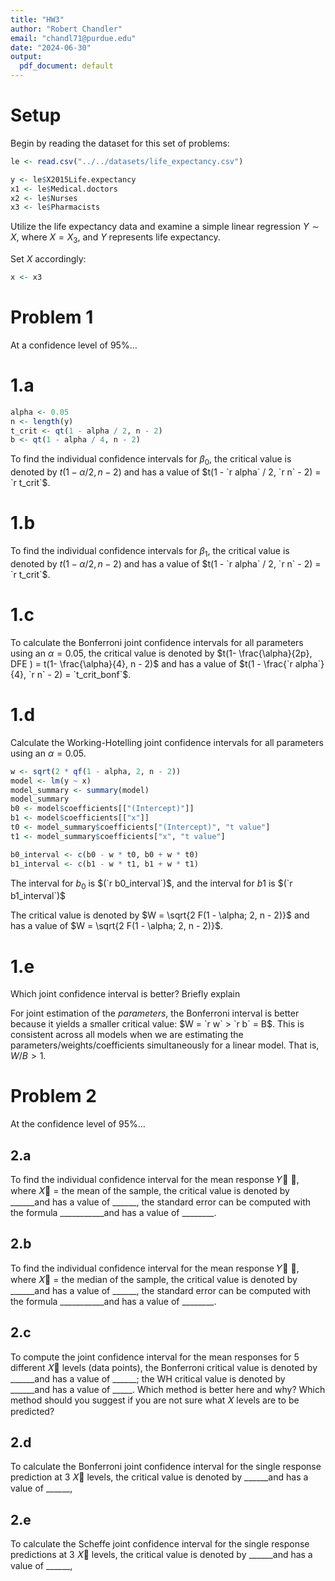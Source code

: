 ```yaml
---
title: "HW3"
author: "Robert Chandler"
email: "chandl71@purdue.edu"
date: "2024-06-30"
output:
  pdf_document: default
---
```


# Setup
Begin by reading the dataset for this set of problems:

```r
le <- read.csv("../../datasets/life_expectancy.csv")
```

```r
y <- le$X2015Life.expectancy
x1 <- le$Medical.doctors
x2 <- le$Nurses
x3 <- le$Pharmacists
```

Utilize the life expectancy data and examine a simple linear regression $Y \sim X$,
where $X = X_3$, and $Y$ represents life expectancy.

Set $X$ accordingly:

```r
x <- x3
```

# Problem 1

At a confidence level of 95%...

# 1.a

```r
alpha <- 0.05
n <- length(y)
t_crit <- qt(1 - alpha / 2, n - 2)
b <- qt(1 - alpha / 4, n - 2)
```

To find the individual confidence intervals for $\beta_0$, the critical value is denoted by
$t(1 - \alpha / 2, n-2)$ and has a value of $t(1 - `r alpha` / 2, `r n` - 2) =
`r t_crit`$.

# 1.b

To find the individual confidence intervals for $\beta_1$, the critical value is denoted by
$t(1 - \alpha / 2, n-2)$ and has a value of $t(1 - `r alpha` / 2, `r n` - 2) =
`r t_crit`$.

# 1.c

To calculate the Bonferroni joint confidence intervals for all parameters using
an $\alpha = 0.05$, the critical value is denoted by $t(1- \frac{\alpha}{2p},
DFE ) = t(1- \frac{\alpha}{4}, n - 2)$ and has a value of $t(1 - \frac{`r
alpha`}{4}, `r n` - 2) = `t_crit_bonf`$.

# 1.d

Calculate the Working-Hotelling joint confidence intervals for all parameters
using an $\alpha = 0.05$. 

```r
w <- sqrt(2 * qf(1 - alpha, 2, n - 2))
model <- lm(y ~ x)
model_summary <- summary(model)
model_summary
b0 <- model$coefficients[["(Intercept)"]]
b1 <- model$coefficients[["x"]]
t0 <- model_summary$coefficients["(Intercept)", "t value"]
t1 <- model_summary$coefficients["x", "t value"]

b0_interval <- c(b0 - w * t0, b0 + w * t0)
b1_interval <- c(b1 - w * t1, b1 + w * t1)
```

The interval for $b_0$ is $(`r b0_interval`)$, and the interval for $b1$ is $(`r 
b1_interval`)$

The critical value is denoted by $W = \sqrt{2 F(1 - \alpha; 2, n - 2)}$ and has
a value of $W = \sqrt{2 F(1 - \alpha; 2, n - 2)}$.

# 1.e

Which joint confidence interval is better? Briefly explain

For joint estimation of the *parameters*, the Bonferroni interval is better
because it yields a smaller critical value: $W = `r w` > `r b` = B$. This is
consistent across all models when we are estimating the
parameters/weights/coefficients simultaneously for a linear model. That is, $W/B
> 1$.

# Problem 2

At the confidence level of 95%...

## 2.a

To find the individual confidence interval for the mean response 𝑌௛
෢, where 𝑋௛ =
the mean of the sample, the critical value is denoted by ______and has a value of ______, the standard
error can be computed with the formula ___________and has a value of ________.

## 2.b

To find the individual confidence interval for the mean response 𝑌௛
෢, where 𝑋௛ =
the median of the sample, the critical value is denoted by ______and has a value of ______, the
standard error can be computed with the formula ___________and has a value of ________.

## 2.c

To compute the joint confidence interval for the mean responses for 5 different 𝑋௛ levels
(data points), the Bonferroni critical value is denoted by ______and has a value of ______; the WH
critical value is denoted by ______and has a value of _____.
Which method is better here and why?
Which method should you suggest if you are not sure what 𝑋 levels are to be predicted?

## 2.d

To calculate the Bonferroni joint confidence interval for the single response prediction at 3 𝑋௛
levels, the critical value is denoted by ______and has a value of ______,

## 2.e

To calculate the Scheffe joint confidence interval for the single response predictions at 3 𝑋௛
levels, the critical value is denoted by ______and has a value of ______,
